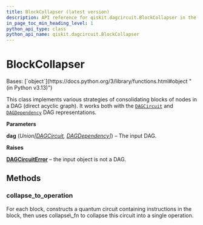 ```yaml
---
title: BlockCollapser (latest version)
description: API reference for qiskit.dagcircuit.BlockCollapser in the latest version of qiskit
in_page_toc_min_heading_level: 1
python_api_type: class
python_api_name: qiskit.dagcircuit.BlockCollapser
---
```


# BlockCollapser

<Class id="qiskit.dagcircuit.BlockCollapser" isDedicatedPage={true} github="https://github.com/Qiskit/qiskit/tree/stable/2.0/qiskit/dagcircuit/collect_blocks.py#L340-L407" signature="qiskit.dagcircuit.BlockCollapser(dag)" modifiers="class">
  Bases: [`object`](https://docs.python.org/3/library/functions.html#object "(in Python v3.13)")

  This class implements various strategies of consolidating blocks of nodes in a DAG (direct acyclic graph). It works both with the [`DAGCircuit`](qiskit.dagcircuit.DAGCircuit "qiskit.dagcircuit.DAGCircuit") and [`DAGDependency`](qiskit.dagcircuit.DAGDependency "qiskit.dagcircuit.DAGDependency") DAG representations.

  **Parameters**

  **dag** (*Union\[*[*DAGCircuit*](qiskit.dagcircuit.DAGCircuit "qiskit.dagcircuit.DAGCircuit")*,* [*DAGDependency*](qiskit.dagcircuit.DAGDependency "qiskit.dagcircuit.DAGDependency")*]*) – The input DAG.

  **Raises**

  [**DAGCircuitError**](dagcircuit#qiskit.dagcircuit.DAGCircuitError "qiskit.dagcircuit.DAGCircuitError") – the input object is not a DAG.

  ## Methods

  ### collapse\_to\_operation

  <Function id="qiskit.dagcircuit.BlockCollapser.collapse_to_operation" github="https://github.com/Qiskit/qiskit/tree/stable/2.0/qiskit/dagcircuit/collect_blocks.py#L358-L407" signature="collapse_to_operation(blocks, collapse_fn)">
    For each block, constructs a quantum circuit containing instructions in the block, then uses collapse\_fn to collapse this circuit into a single operation.
  </Function>
</Class>

